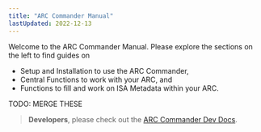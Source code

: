 ```yaml
---
title: "ARC Commander Manual"
lastUpdated: 2022-12-13
---
```


Welcome to the ARC Commander Manual. 
Please explore the sections on the left to find guides on

- Setup and Installation to use the ARC Commander,
- Central Functions to work with your ARC, and
- Functions to fill and work on ISA Metadata within your ARC.


TODO: MERGE THESE
> **Developers**, please check out the [ARC Commander Dev Docs](https://nfdi4plants.github.io/arcCommander-docs/).
